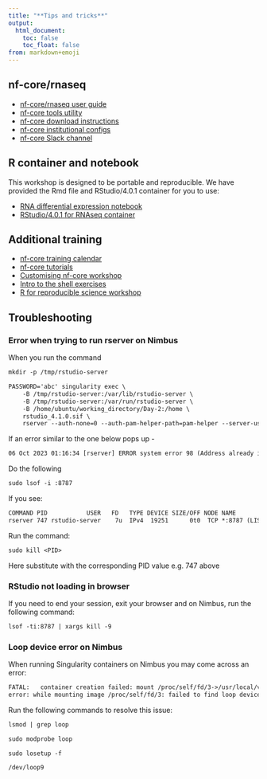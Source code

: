 ```yaml
---
title: "**Tips and tricks**"
output:
  html_document:
    toc: false
    toc_float: false
from: markdown+emoji
---
```


## nf-core/rnaseq 

* [nf-core/rnaseq user guide](https://nf-co.re/rnaseq/3.12.0)
* [nf-core tools utility](https://nf-co.re/tools)
* [nf-core download instructions](https://nf-co.re/tools#downloading-pipelines-for-offline-use)
* [nf-core institutional configs](https://nf-co.re/configs)
* [nf-core Slack channel](https://nf-co.re/join/slack/)

## R container and notebook  

This workshop is designed to be portable and reproducible. We have provided the Rmd file and RStudio/4.0.1 container for you to use:

* [RNA differential expression notebook](https://github.com/Sydney-Informatics-Hub/rna-differential-expression-Rnotebook)
* [RStudio/4.0.1 for RNAseq container](https://github.com/Sydney-Informatics-Hub/Rstudio-rnaseq-contained)

## Additional training 

* [nf-core training calendar](https://nf-co.re/events/training)
* [nf-core tutorials](https://nf-co.re/docs/usage/tutorials)
* [Customising nf-core workshop](https://sydney-informatics-hub.github.io/customising-nfcore-workshop/)
* [Intro to the shell exercises](https://linuxjourney.com/lesson/the-shell)
* [R for reproducible science workshop](https://swcarpentry.github.io/r-novice-gapminder/index.html)

## Troubleshooting 

### Error when trying to run rserver on Nimbus

When you run the command
```default
mkdir -p /tmp/rstudio-server  

PASSWORD='abc' singularity exec \  
    -B /tmp/rstudio-server:/var/lib/rstudio-server \  
    -B /tmp/rstudio-server:/var/run/rstudio-server \  
    -B /home/ubuntu/working_directory/Day-2:/home \   
    rstudio_4.1.0.sif \  
    rserver --auth-none=0 --auth-pam-helper-path=pam-helper --server-user ubuntu  

```
If an error similar to the one below pops up - 
```default
06 Oct 2023 01:16:34 [rserver] ERROR system error 98 (Address already in use); OCCURRED AT rstudio::core::Error rstudio::core::http::initTcpIpAcceptor(rstudio::core::http::SocketAcceptorService<rstudio_boost::asio::ip::tcp>&, const string&, const string&) src/cpp/server/ServerInit.cpp:103; LOGGED FROM: int main(int, char* const*) src/cpp/server/ServerMain.cpp:704
```

Do the following
```default
sudo lsof -i :8787
```

If you see:
```default
COMMAND PID           USER   FD   TYPE DEVICE SIZE/OFF NODE NAME
rserver 747 rstudio-server    7u  IPv4  19251      0t0  TCP *:8787 (LISTEN)
```

Run the command: 
```default
sudo kill <PID> 
```
Here substitute <PID> with the corresponding PID value e.g. 747 above

### RStudio not loading in browser

If you need to end your session, exit your browser and on Nimbus, run the following command:

```default
lsof -ti:8787 | xargs kill -9
```

### Loop device error on Nimbus

When running Singularity containers on Nimbus you may come across an error:
```default
FATAL:   container creation failed: mount /proc/self/fd/3->/usr/local/var/singularity/mnt/session/rootfs 
error: while mounting image /proc/self/fd/3: failed to find loop device: could not attach image file to loop device: no loop devices available
```
Run the following commands to resolve this issue: 
```default
lsmod | grep loop
```
```default
sudo modprobe loop
```
```default
sudo losetup -f
```
```default
/dev/loop9
```